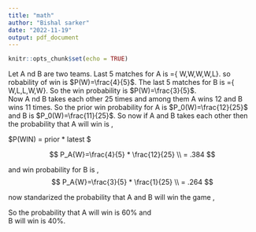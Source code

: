 ---
title: "math"
author: "Bishal sarker"
date: "2022-11-19"
output: pdf_document
---

```{r setup, include=FALSE}
knitr::opts_chunk$set(echo = TRUE)
```

Let A nd B are two teams. Last 5 matches for A is ={ W,W,W,W,L}.
so robability of win is $P(W)=\frac{4}{5}$. The last 5 matches for B is ={ W,L,L,W,W}. So the win probability is $P(W)=\frac{3}{5}$.\
Now A nd B takes each other 25 times and among them A wins 12 and B wins 11 times. So the prior win probability for A is $P_0(W)=\frac{12}{25}$ and B is $P_0(W)=\frac{11}{25}$. So now if A and B takes each other then the probability that A will win is ,

$P(WIN) = prior * latest $

$$
P_A{W}=\frac{4}{5} * \frac{12}{25} \\
= .384
$$

and win probability for B is ,
$$
P_A{W}=\frac{3}{5} * \frac{1}{25} \\
= .264
$$

now standarized the probability that A and B will win the game ,

\begin{align*}
 P(A) = \frac{.384}{.384+.264}\\
=.6\\
P(B)= \frac{..264}{.384+.264}\\
=.4
\end{align*}
So the probability that A will win is 60% and  \
B will win  is 40%. 
